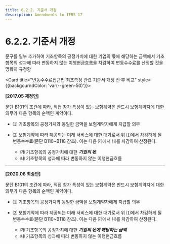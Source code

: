 ```yaml
---
title: 6.2.2. 기준서 개정
description: Amendments to IFRS 17
---
```


# 6.2.2. 기준서 개정

문구를 일부 추가하여 기초항목의 공정가치에 대한 기업의 몫에 해당하는 금액에서 기초항목의 성과에 따라 변동하지 않는 이행현금흐름을 차감하여 변동수수료를 산정할 것을 명확히 규정함

<Card title="변동수수료접근법 최초측정 관련 기준서 개정 전·후 비교" style={{backgourndColor: 'var(--green-50)'}}>

<Accordion activeIndex={[]}>
<AccordionTab header="B104">

**[2017.05 제정안]**

문단 B101의 조건에 따라, 직접 참가 특성이 있는 보험계약은 반드시 보험계약자에 대한 의무가 다음 항목의 순액인 계약이다.

* ⑴ 기초항목의 공정가치와 동일한 금액을 보험계약자에게 지급할 의무

* ⑵ 보험계약에 따라 제공되는 미래 서비스에 대한 대가로서 위 ⑴에서 차감하게 될 변동수수료(문단 B110\~B118 참조). 이는 다음 ㈎에서 ㈏를 차감하여 산정된다.
  * ㈎ 기초항목의 공정가치에 대한 ***기업의 몫***
  * ㈏ 기초항목의 성과에 따라 변동하지 않는 이행현금흐름

---

**[2020.06 최종안]**

문단 B101의 조건에 따라, 직접 참가 특성이 있는 보험계약은 반드시 보험계약자에 대한 의무가 다음 항목의 순액인 계약이다.

* ⑴ 기초항목의 공정가치와 동일한 금액을 보험계약자에게 지급할 의무

* ⑵ 보험계약에 따라 제공되는 미래 서비스에 대한 대가로서 위 ⑴에서 차감하게 될 변동수수료(문단 B110\~B118 참조). 이는 다음 ㈎에서 ㈏를 차감하여 산정된다.
  * ㈎ 기초항목의 공정가치에 대한 ***기업의 몫에 해당하는 금액***
  * ㈏ 기초항목의 성과에 따라 변동하지 않는 이행현금흐름

</AccordionTab>
</Accordion>
</Card>
